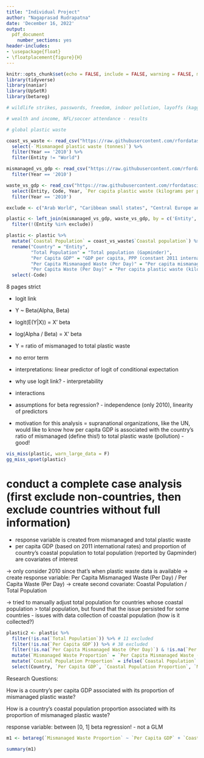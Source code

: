 ```yaml
---
title: "Individual Project"
author: "Nagaprasad Rudrapatna"
date: 'December 16, 2022'
output: 
  pdf_document    
    number_sections: yes
header-includes:
- \usepackage{float}
- \floatplacement{figure}{H}
---
```


```r
knitr::opts_chunk$set(echo = FALSE, include = FALSE, warning = FALSE, message = FALSE)
library(tidyverse)
library(naniar)
library(UpSetR)
library(betareg)

# wildlife strikes, passwords, freedom, indoor pollution, layoffs (kaggle), company reputations

# wealth and income, NFL/soccer attendance - results

# global plastic waste
```

```r
coast_vs_waste <- read_csv("https://raw.githubusercontent.com/rfordatascience/tidytuesday/master/data/2019/2019-05-21/coastal-population-vs-mismanaged-plastic.csv") %>%
  select(-`Mismanaged plastic waste (tonnes)`) %>%
  filter(Year == '2010') %>%
  filter(Entity != "World")

mismanaged_vs_gdp <- read_csv("https://raw.githubusercontent.com/rfordatascience/tidytuesday/master/data/2019/2019-05-21/per-capita-mismanaged-plastic-waste-vs-gdp-per-capita.csv") %>%
  filter(Year == '2010')

waste_vs_gdp <- read_csv("https://raw.githubusercontent.com/rfordatascience/tidytuesday/master/data/2019/2019-05-21/per-capita-plastic-waste-vs-gdp-per-capita.csv") %>%
  select(Entity, Code, Year, `Per capita plastic waste (kilograms per person per day)`, `Total population (Gapminder)`) %>%
  filter(Year == '2010')

exclude <- c("Arab World", "Caribbean small states", "Central Europe and the Baltics", "Early-demographic dividend", "East Asia & Pacific", "East Asia & Pacific (IDA & IBRD)", "East Asia & Pacific (excluding high income)", "Europe and Central Asia", "Europe and Central Asia (IDA & IBRD)", "Europe and Central Asia (excluding high income)", "European Union", "Fragile and conflict affected situations", "Heavily indebted poor countries (IPC)", "High income", "IBRD only", "IDA and IBRD total", "IDA blend", "IDA only", "IDA total", "Late-demographic dividend", "Latin America & Caribbean", "Latin America & Caribbean (IDA & IBRD)", "Latin America & Caribbean (excluding high income)", "Least developed countries: UN classification", "Low & middle income", "Low income", "Lower middle income", "Middle East & North Africa", "Middle East & North Africa (IDA & IBRD)", "Middle East & North Africa (excluding high income)", "Middle income", "OECD members", "Other small states", "Pacific island small states", "Post-demographic dividend", "Pre-demographic dividend", "Small states", "South Asia", "South Asia (IDA & IBRD)", "Sub-Saharan Africa", "Sub-Saharan Africa (IDA & IBRD)", "Sub-Saharan Africa (excluding high income)", "Upper middle income", "World", "Euro area", "Europe & Central Asia", "Europe & Central Asia (IDA & IBRD)", "Europe & Central Asia (excluding high income)", "Heavily indebted poor countries (HIPC)", "IDA & IBRD total", "North America", "Kosovo", "Timor") # Kosovo, Timor (island; East Timor - sovereign, West Timor part of Indonesia) excluded for lack of population data

plastic <- left_join(mismanaged_vs_gdp, waste_vs_gdp, by = c('Entity', 'Code', 'Year', 'Total population (Gapminder)')) %>%
  filter(!(Entity %in% exclude))

plastic <- plastic %>%
  mutate(`Coastal Population` = coast_vs_waste$`Coastal population`) %>%
  rename("Country" = "Entity",
         "Total Population" = "Total population (Gapminder)",
         "Per Capita GDP" = "GDP per capita, PPP (constant 2011 international $) (Rate)",
         "Per Capita Mismanaged Waste (Per Day)" = "Per capita mismanaged plastic waste (kilograms per person per day)",
         "Per Capita Waste (Per Day)" = "Per capita plastic waste (kilograms per person per day)") %>%
  select(-Code)
```

8 pages strict

- logit link
- Y ~ Beta(Alpha, Beta)
- logit(E(Y|X)) = X' beta
- log(Alpha / Beta) = X' beta
- Y = ratio of mismanaged to total plastic waste
- no error term

- interpretations: linear predictor of logit of conditional expectation
- why use logit link? - interpretability
- interactions

- assumptions for beta regression? - independence (only 2010), linearity of predictors

- motivation for this analysis = supranational organizations, like the UN, would like to know how per capita GDP is associated with the country's ratio of mismanaged (define this!) to total plastic waste (pollution) - good!

```r
vis_miss(plastic, warn_large_data = F)
gg_miss_upset(plastic)
```

# conduct a complete case analysis (first exclude non-countries, then exclude countries without full information)
- response variable is created from mismanaged and total plastic waste
- per capita GDP (based on 2011 international rates) and proportion of country's coastal population to total population (reported by Gapminder) are covariates of interest

-> only consider 2010 since that's when plastic waste data is available
-> create response variable: Per Capita Mismanaged Waste (Per Day) / Per Capita Waste (Per Day)
-> create second covariate: Coastal Population / Total Population

-> tried to manually adjust total population for countries whose coastal population > total population, but found that the issue persisted for some countries
- issues with data collection of coastal population (how is it collected?)

```r
plastic2 <- plastic %>%
  filter(!is.na(`Total Population`)) %>% # 11 excluded
  filter(!is.na(`Per Capita GDP`)) %>% # 38 excluded
  filter(!is.na(`Per Capita Mismanaged Waste (Per Day)`) & !is.na(`Per Capita Waste (Per Day)`)) %>% # 40 excluded
  mutate(`Mismanaged Waste Proportion` = `Per Capita Mismanaged Waste (Per Day)` / `Per Capita Waste (Per Day)`) %>%
  mutate(`Coastal Population Proportion` = ifelse(`Coastal Population` / `Total Population` < 1, `Coastal Population` / `Total Population`, 1)) %>% # when coastal population > total population, we consider the entire population to be coastal (islands)
  select(Country, `Per Capita GDP`, `Coastal Population Proportion`, `Mismanaged Waste Proportion`)
```


Research Questions: 

How is a country's per capita GDP associated with its proportion of mismanaged plastic waste?

How is a country's coastal population proportion associated with its proportion of mismanaged plastic waste?

response variable: between [0, 1]
beta regression! - not a GLM

```r
m1 <- betareg(`Mismanaged Waste Proportion` ~ `Per Capita GDP` + `Coastal Population Proportion`, data = plastic2)

summary(m1)
```
